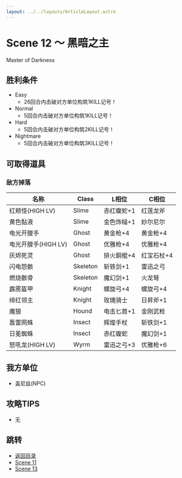 ```yaml
---
layout: ../../layouts/ArticleLayout.astro
---
```

# Scene 12 ～ 黑暗之主

Master of Darkness

## 胜利条件 

- Easy
  - 26回合内击破对方单位构筑1KILL记号！
- Normal
  - 5回合内击破对方单位构筑1KILL记号！
- Hard
  - 5回合内击破对方单位构筑2KILL记号！
- Nightmare
  - 5回合内击破对方单位构筑3KILL记号！

## 可取得道具

### 敌方掉落

|名称|Class|L相位|C相位|
|---|---|---|---|
|红颊怪(HIGH LV)|Slime|赤红蝮蛇+1|红莲龙斧|
|黄色黏液|Slime|金色饰槌+1|妙尔尼尔|
|电光开膛手|Ghost|黄金枪+4|黄金枪+4|
|电光开膛手(HIGH LV)|Ghost|优雅枪+4|优雅枪+4|
|灰烬死灵|Ghost|排火銅棍+4|红宝石杖+4|
|闪电怨骸|Skeleton|斩铁剑+1|雷迅之弓|
|燃烧骸骨|Skeleton|魔幻剑+1|火龙弩|
|霹雳盔甲|Knight|螺旋弓+4|螺旋弓+4|
|绯红领主|Knight|玫瑰骑士|日昇斧+1|
|魔狼|Hound|电击匕首+1|金刚武枪|
|轰雷网蛛|Insect|辉煌手杖|斩铁剑+1|
|日冕蜘蛛|Insect|赤红蝮蛇|魔幻剑+1|
|怒吼龙(HIGH LV)|Wyrm|雷迅之弓+3|优雅枪+6|

## 我方单位 

- 盖尼兹(NPC)

## 攻略TIPS 

- 无

## 跳转

- [返回目录](../mellia)
- [Scene 11](./2-11)
- [Scene 13](./2-13)